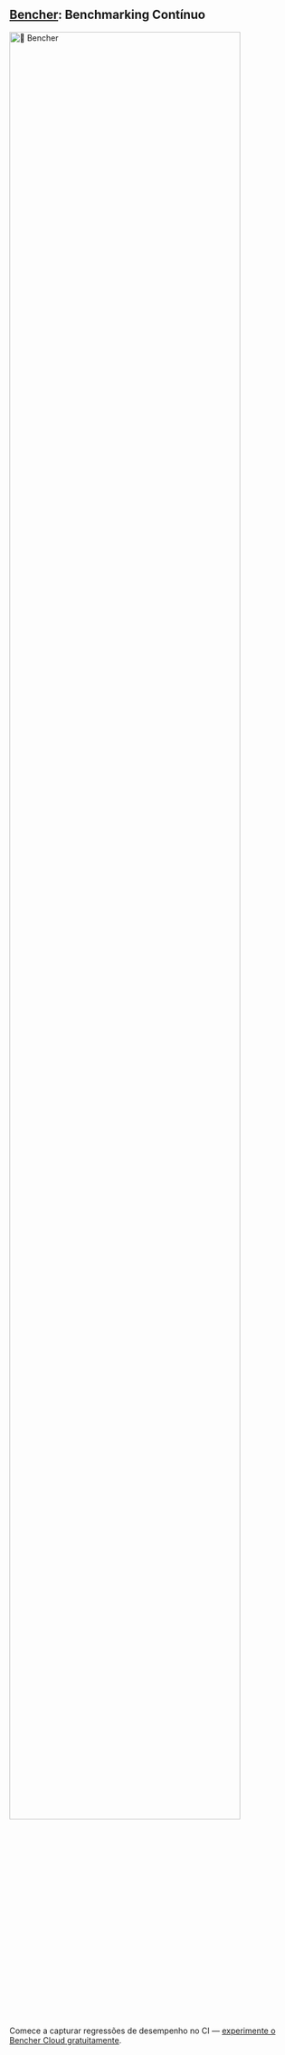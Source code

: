
## [Bencher](/pricing): Benchmarking Contínuo
<div class="content has-text-centered">
    <a href="/pricing">
        <img id={BENCHER_WORDMARK_INLINE_ID} src={BENCHER_WORDMARK} width="90%" alt="🐰 Bencher" />
    </a>
</div>

<BencherIntro />

Comece a capturar regressões de desempenho no CI — [experimente o Bencher Cloud gratuitamente](/pricing).

